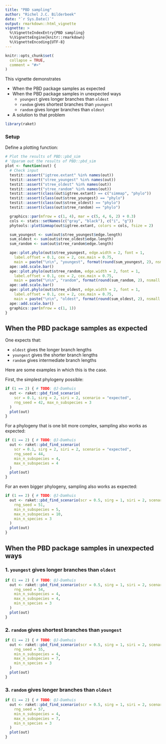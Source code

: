 ```yaml
---
title: "PBD sampling"
author: "Richel J.C. Bilderbeek"
date: "`r Sys.Date()`"
output: rmarkdown::html_vignette
vignette: >
  %\VignetteIndexEntry{PBD sampling}
  %\VignetteEngine{knitr::rmarkdown}
  %\VignetteEncoding{UTF-8}
---
```


```r
knitr::opts_chunk$set(
  collapse = TRUE,
  comment = "#>"
)
```

This vignette demonstrates

 * When the PBD package samples as expected
 * When the PBD package samples in unexpected ways
    * `youngest` gives longer branches than `oldest`
    * `random` gives shortest branches than `youngest`
    * `random` gives longer branches than `oldest`
 * A solution to that problem
 
```r
library(raket)
```
 

### Setup

Define a plotting function:

```r
# Plot the results of PBD::pbd_sim
# '@param out the results of PBD::pbd_sim
plot <- function(out) {
  # Check input
  testit::assert("igtree.extant" %in% names(out))
  testit::assert("stree_youngest" %in% names(out))
  testit::assert("stree_oldest" %in% names(out))
  testit::assert("stree_random" %in% names(out))
  testit::assert(class(out$igtree.extant) == c("simmap", "phylo"))
  testit::assert(class(out$stree_youngest) == "phylo")
  testit::assert(class(out$stree_oldest) == "phylo")
  testit::assert(class(out$stree_random) == "phylo")

  graphics::par(mfrow = c(1, 4), mar = c(5, 4, 6, 2) + 0.3)
  cols <- stats::setNames(c("gray", "black"), c("i", "g"))
  phytools::plotSimmap(out$igtree.extant, colors = cols, fsize = 2)

  sum_youngest <- sum(out$stree_youngest$edge.length)
  sum_oldest <- sum(out$stree_oldest$edge.length)
  sum_random <- sum(out$stree_random$edge.length)

  ape::plot.phylo(out$stree_youngest, edge.width = 2, font = 1,
    label.offset = 0.1, cex = 2, cex.main = 0.75,
    main = paste("\n\n", "youngest", format(round(sum_youngest, 2), nsmall = 2), "\n\n"))
  ape::add.scale.bar()
  ape::plot.phylo(out$stree_random, edge.width = 2, font = 1,
    label.offset = 0.1, cex = 2, cex.main = 0.75, 
    main = paste("\n\n", "random", format(round(sum_random, 2), nsmall = 2), "\n\n"))
  ape::add.scale.bar()
  ape::plot.phylo(out$stree_oldest, edge.width = 2, font = 1,
    label.offset = 0.1, cex = 2, cex.main = 0.75,
    main = paste("\n\n", "oldest", format(round(sum_oldest, 2), nsmall = 2), "\n\n"))
  ape::add.scale.bar()
  graphics::par(mfrow = c(1, 1))
}
```

## When the PBD package samples as expected

One expects that:

 * `oldest` gives the longer branch lengths
 * `youngest` gives the shorter branch lengths
 * `random` gives intermediate branch lengths

Here are some examples in which this is the case.

First, the simplest phylogeny possible:

```r
if (1 == 2) { # TODO: @J-Damhuis
  out <- raket::pbd_find_scenario(
    scr = 0.1, sirg = 2, siri = 2, scenario = "expected", 
    rng_seed = 42, max_n_subspecies = 3
  )
  plot(out)
}
```

For a phylogeny that is one bit more complex, sampling also works as expected:

```r
if (1 == 2) { # TODO: @J-Damhuis
  out <- raket::pbd_find_scenario(
    scr = 0.1, sirg = 2, siri = 2, scenario = "expected", 
    rng_seed = 44, 
    min_n_subspecies = 4,
    max_n_subspecies = 4
  )
  plot(out)
}
```

For an even bigger phylogeny, sampling also works as expected:

```r
if (1 == 2) { # TODO: @J-Damhuis
  out <- raket::pbd_find_scenario(scr = 0.5, sirg = 1, siri = 2, scenario = "expected",
    rng_seed = 51, 
    min_n_subspecies = 5, 
    max_n_subspecies = 10,
    min_n_species = 3
  )
  plot(out)
}
```


## When the PBD package samples in unexpected ways

### 1. `youngest` gives longer branches than `oldest`

```r
if (1 == 2) { # TODO: @J-Damhuis
  out <- raket::pbd_find_scenario(scr = 0.5, sirg = 1, siri = 2, scenario = "ylto",
    rng_seed = 54, 
    min_n_subspecies = 4, 
    max_n_subspecies = 4,
    min_n_species = 3
  )
  plot(out)
}
```

### 2. `random` gives shortest branches than `youngest`

```r
if (1 == 2) { # TODO: @J-Damhuis
  out <- raket::pbd_find_scenario(scr = 0.5, sirg = 1, siri = 2, scenario = "rsty",
    rng_seed = 55, 
    min_n_subspecies = 4, 
    max_n_subspecies = 7,
    min_n_species = 3
  )
  plot(out)
}
```

### 3. `random` gives longer branches than `oldest`

```r
if (1 == 2) { # TODO: @J-Damhuis
  out <- raket::pbd_find_scenario(scr = 0.5, sirg = 1, siri = 2, scenario = "rlto",
    rng_seed = 57, 
    min_n_subspecies = 4, 
    max_n_subspecies = 7,
    min_n_species = 3
  )
  plot(out)
}
```
